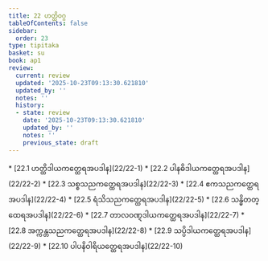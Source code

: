 ```yaml
---
title: 22 ဟတ္ထိဝဂ္ဂ
tableOfContents: false
sidebar:
  order: 23
type: tipitaka
basket: su
book: ap1
review:
  current: review
  updated: '2025-10-23T09:13:30.621810'
  updated_by: ''
  notes: ''
  history:
  - state: review
    date: '2025-10-23T09:13:30.621810'
    updated_by: ''
    notes: ''
    previous_state: draft
---
```



<ReviewStatus review={frontmatter.review} showDetails={true} />

<HypothesisAnnotation frontmatter={frontmatter} />

<DynamicBreadcrumb />



<TableOfContents book="ap1" section="22">
* [22.1 ဟတ္ထိဒါယကတ္ထေရအပဒါန](22/22-1)
* [22.2 ပါနဓိဒါယကတ္ထေရအပဒါန](22/22-2)
* [22.3 သစ္စသညကတ္ထေရအပဒါန](22/22-3)
* [22.4 ဧကသညကတ္ထေရအပဒါန](22/22-4)
* [22.5 ရံသိသညကတ္ထေရအပဒါန](22/22-5)
* [22.6 သန္ဓိတတ္ထေရအပဒါန](22/22-6)
* [22.7 တာလဝဏ္ဋဒါယကတ္ထေရအပဒါန](22/22-7)
* [22.8 အက္ကန္တသညကတ္ထေရအပဒါန](22/22-8)
* [22.9 သပ္ပိဒါယကတ္ထေရအပဒါန](22/22-9)
* [22.10 ပါပနိဝါရိယတ္ထေရအပဒါန](22/22-10)
</TableOfContents>